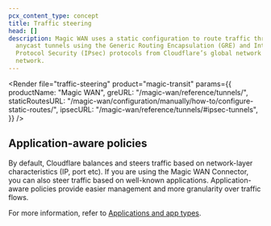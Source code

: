 ```yaml
---
pcx_content_type: concept
title: Traffic steering
head: []
description: Magic WAN uses a static configuration to route traffic through
  anycast tunnels using the Generic Routing Encapsulation (GRE) and Internet
  Protocol Security (IPsec) protocols from Cloudflare’s global network to your
  network.
---
```



<Render
	file="traffic-steering"
	product="magic-transit"
	params={{
		productName: "Magic WAN",
		greURL: "/magic-wan/reference/tunnels/",
		staticRoutesURL:
			"/magic-wan/configuration/manually/how-to/configure-static-routes/",
		ipsecURL: "/magic-wan/reference/tunnels/#ipsec-tunnels",
	}}
/>

## Application-aware policies

By default, Cloudflare balances and steers traffic based on network-layer characteristics (IP, port etc). If you are using the Magic WAN Connector, you can also steer traffic based on well-known applications. Application-aware policies provide easier management and more granularity over traffic flows.

For more information, refer to [Applications and app types](/cloudflare-one/policies/gateway/application-app-types/).
